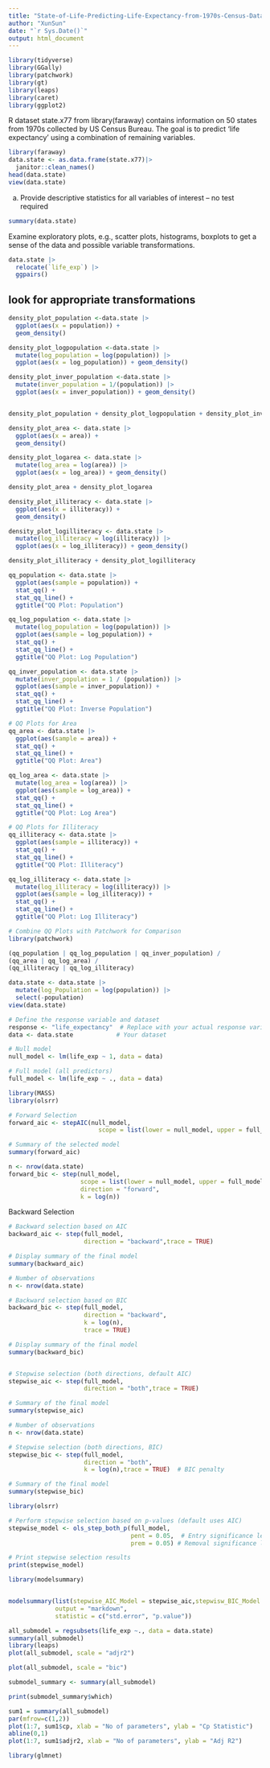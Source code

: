 ```yaml
---
title: "State-of-Life-Predicting-Life-Expectancy-from-1970s-Census-Data"
author: "XunSun"
date: "`r Sys.Date()`"
output: html_document
---
```



```r
library(tidyverse)
library(GGally)
library(patchwork)
library(gt)
library(leaps)
library(caret)
library(ggplot2)
```
R dataset state.x77 from library(faraway) contains information on 50 states from 1970s collected by US Census Bureau. The goal is to predict ‘life expectancy’ using a combination of remaining variables.
```r
library(faraway)
data.state <- as.data.frame(state.x77)|> 
  janitor::clean_names() 
head(data.state)
view(data.state)
```
a) Provide descriptive statistics for all variables of interest – no test required
```r
summary(data.state)
```
Examine exploratory plots, e.g., scatter plots, histograms, boxplots to get a sense of
the data and possible variable transformations.
```r
data.state |>
  relocate(`life_exp`) |>
  ggpairs()
```
## look for appropriate transformations
```r
density_plot_population <-data.state |>
  ggplot(aes(x = population)) +
  geom_density()

density_plot_logpopulation <-data.state |>
  mutate(log_population = log(population)) |>
  ggplot(aes(x = log_population)) + geom_density()

density_plot_inver_population <-data.state |>
  mutate(inver_population = 1/(population)) |>
  ggplot(aes(x = inver_population)) + geom_density()


density_plot_population + density_plot_logpopulation + density_plot_inver_population
```

```r
density_plot_area <- data.state |>
  ggplot(aes(x = area)) +
  geom_density()

density_plot_logarea <- data.state |>
  mutate(log_area = log(area)) |>
  ggplot(aes(x = log_area)) + geom_density()

density_plot_area + density_plot_logarea
```

```r
density_plot_illiteracy <- data.state |>
  ggplot(aes(x = illiteracy)) +
  geom_density()

density_plot_logilliteracy <- data.state |>
  mutate(log_illiteracy = log(illiteracy)) |>
  ggplot(aes(x = log_illiteracy)) + geom_density()

density_plot_illiteracy + density_plot_logilliteracy
```


```r
qq_population <- data.state |>
  ggplot(aes(sample = population)) +
  stat_qq() +
  stat_qq_line() +
  ggtitle("QQ Plot: Population")

qq_log_population <- data.state |>
  mutate(log_population = log(population)) |>
  ggplot(aes(sample = log_population)) +
  stat_qq() +
  stat_qq_line() +
  ggtitle("QQ Plot: Log Population")

qq_inver_population <- data.state |>
  mutate(inver_population = 1 / (population)) |>
  ggplot(aes(sample = inver_population)) +
  stat_qq() +
  stat_qq_line() +
  ggtitle("QQ Plot: Inverse Population")

# QQ Plots for Area
qq_area <- data.state |>
  ggplot(aes(sample = area)) +
  stat_qq() +
  stat_qq_line() +
  ggtitle("QQ Plot: Area")

qq_log_area <- data.state |>
  mutate(log_area = log(area)) |>
  ggplot(aes(sample = log_area)) +
  stat_qq() +
  stat_qq_line() +
  ggtitle("QQ Plot: Log Area")

# QQ Plots for Illiteracy
qq_illiteracy <- data.state |>
  ggplot(aes(sample = illiteracy)) +
  stat_qq() +
  stat_qq_line() +
  ggtitle("QQ Plot: Illiteracy")

qq_log_illiteracy <- data.state |>
  mutate(log_illiteracy = log(illiteracy)) |>
  ggplot(aes(sample = log_illiteracy)) +
  stat_qq() +
  stat_qq_line() +
  ggtitle("QQ Plot: Log Illiteracy")

# Combine QQ Plots with Patchwork for Comparison
library(patchwork)

(qq_population | qq_log_population | qq_inver_population) / 
(qq_area | qq_log_area) / 
(qq_illiteracy | qq_log_illiteracy)
```

```r
data.state <- data.state |>
  mutate(log_Population = log(population)) |>
  select(-population)
view(data.state)
```


```r
# Define the response variable and dataset
response <- "life_expectancy"  # Replace with your actual response variable
data <- data.state            # Your dataset

# Null model
null_model <- lm(life_exp ~ 1, data = data)

# Full model (all predictors)
full_model <- lm(life_exp ~ ., data = data)

```

```r

library(MASS)
library(olsrr)

```
```r
# Forward Selection
forward_aic <- stepAIC(null_model, 
                         scope = list(lower = null_model, upper = full_model), direction = "forward")

# Summary of the selected model
summary(forward_aic)

n <- nrow(data.state) 
forward_bic <- step(null_model, 
                    scope = list(lower = null_model, upper = full_model), 
                    direction = "forward", 
                    k = log(n)) 


```
Backward Selection
```r
# Backward selection based on AIC
backward_aic <- step(full_model, 
                     direction = "backward",trace = TRUE)

# Display summary of the final model
summary(backward_aic)

# Number of observations
n <- nrow(data.state)

# Backward selection based on BIC
backward_bic <- step(full_model, 
                     direction = "backward", 
                     k = log(n), 
                     trace = TRUE)

# Display summary of the final model
summary(backward_bic)



```

```r
# Stepwise selection (both directions, default AIC)
stepwise_aic <- step(full_model, 
                     direction = "both",trace = TRUE)

# Summary of the final model
summary(stepwise_aic)

# Number of observations
n <- nrow(data.state)

# Stepwise selection (both directions, BIC)
stepwise_bic <- step(full_model, 
                     direction = "both", 
                     k = log(n),trace = TRUE)  # BIC penalty

# Summary of the final model
summary(stepwise_bic)

```

```r
library(olsrr)

# Perform stepwise selection based on p-values (default uses AIC)
stepwise_model <- ols_step_both_p(full_model, 
                                  pent = 0.05,  # Entry significance level
                                  prem = 0.05) # Removal significance level

# Print stepwise selection results
print(stepwise_model)
```

```r
library(modelsummary)


modelsummary(list(stepwise_AIC_Model = stepwise_aic,stepwisw_BIC_Model = stepwise_bic,backward_AIC_Model = backward_aic, backward_BIC_Model = backward_aic,forkward_AIC_Model = forward_aic, forward_BIC_Model = forward_aic), 
             output = "markdown", 
             statistic = c("std.error", "p.value"))


```
```r
all_submodel = regsubsets(life_exp ~., data = data.state)
summary(all_submodel)
library(leaps)
plot(all_submodel, scale = "adjr2") 

plot(all_submodel, scale = "bic") 

submodel_summary <- summary(all_submodel)

print(submodel_summary$which)

sum1 = summary(all_submodel)
par(mfrow=c(1,2))
plot(1:7, sum1$cp, xlab = "No of parameters", ylab = "Cp Statistic")
abline(0,1)
plot(1:7, sum1$adjr2, xlab = "No of parameters", ylab = "Adj R2")
```
```r
library(glmnet)
```

